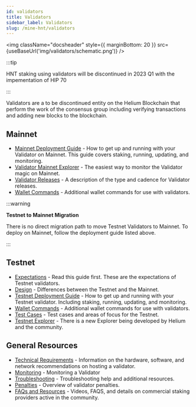 ```yaml
---
id: validators
title: Validators
sidebar_label: Validators
slug: /mine-hnt/validators
---
```



<img
  className="docsheader"
  style={{ marginBottom: 20 }}
  src={useBaseUrl('img/validators/schematic.png')}
/>

:::tip

HNT staking using validators will be discontinued in 2023 Q1 with the impementation of HIP 70

:::

Validators are a to be discontinued entity on the Helium Blockchain that perform the work of the
consensus group including verifying transactions and adding new blocks to the blockchain.

## Mainnet

- [Mainnet Deployment Guide](/mine-hnt/validators/mainnet/deployment-guide) - How to get up and
  running with your Validator on Mainnet. This guide covers staking, running, updating, and
  monitoring.
- [Validator Mainnet Explorer](https://explorer.helium.com/validators) - The easiest way to monitor
  the Validator magic on Mainnet.
- [Validator Releases](/mine-hnt/validators/mainnet/validators-release) - A description of the type
  and cadence for Validator releases.
- [Wallet Commands](/mine-hnt/validators/mainnet/wallet) - Additional wallet commands for use with
  validators.

:::warning

**Testnet to Mainnet Migration**

There is no direct migration path to move Testnet Validators to Mainnet. To deploy on Mainnet,
follow the deployment guide listed above.

:::

## Testnet

- [Expectations](/mine-hnt/validators/testnet/expectations) - Read this guide first. These are the
  expectations of Testnet validators.
- [Design](/mine-hnt/validators/testnet/design) - Differences between the Testnet and the Mainnet.
- [Testnet Deployment Guide](/mine-hnt/validators/testnet/deployment-guide) - How to get up and
  running with your Testnet validator. Including staking, running, updating, and monitoring.
- [Wallet Commands](/mine-hnt/validators/testnet/wallet) - Additional wallet commands for use with
  validators.
- [Test Cases](/mine-hnt/validators/testnet/test-cases) - Test cases and areas of focus for the
  Testnet.
- [Testnet Explorer](https://explorer.helium.wtf/validators) - There is a new Explorer being
  developed by Helium and the community.

## General Resources

- [Technical Requirements](/mine-hnt/validators/requirements) - Information on the hardware,
  software, and network recommendations on hosting a validator.
- [Monitoring](/mine-hnt/validators/monitoring) - Monitoring a Validator
- [Troubleshooting](/mine-hnt/validators/troubleshooting) - Troubleshooting help and additional
  resources.
- [Penalties](/mine-hnt/validators/penalties) - Overview of validator penalties.
- [FAQs and Resources](/mine-hnt/validators/faqs-resources-providers) - Videos, FAQS, and details on
  commercial staking providers active in the community.
